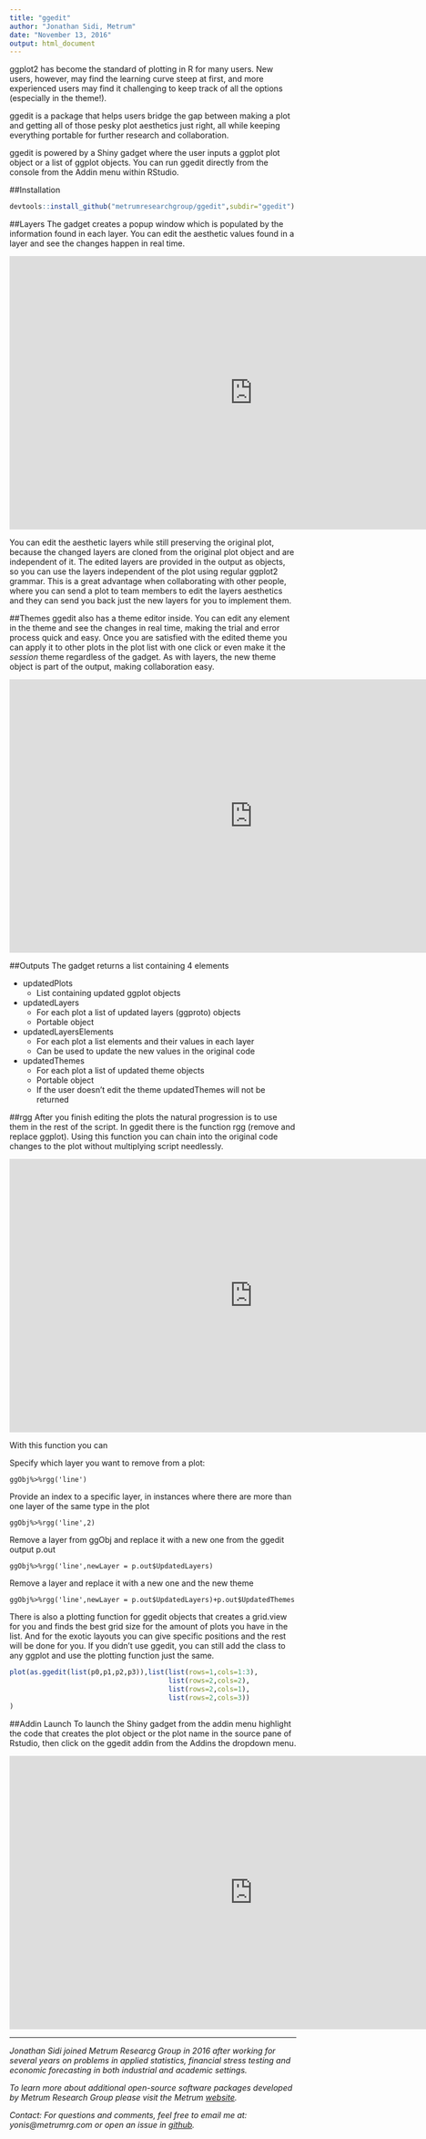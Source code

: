 ```yaml
---
title: "ggedit"
author: "Jonathan Sidi, Metrum"
date: "November 13, 2016"
output: html_document
---
```


ggplot2 has become the standard of plotting in R for many users. New users, however, may find the learning curve steep at first, and more experienced users may find it challenging to keep track of all the options (especially in the theme!). 

ggedit is a package that helps users bridge the gap between making a plot and getting all of those pesky plot aesthetics just right, all while keeping everything portable for further research and collaboration.

ggedit is powered by a Shiny gadget where the user inputs a ggplot plot object or a list of ggplot objects. You can run ggedit directly from the console from the Addin menu within RStudio.

##Installation
```r
devtools::install_github("metrumresearchgroup/ggedit",subdir="ggedit")
```

##Layers
The gadget creates a popup window which is populated by the information found in each layer. You can edit the aesthetic values found in a layer and see the changes happen in real time.

<iframe width="854" height="480" src="https://www.youtube.com/embed/OvMWCHpCmaI" frameborder="0" allowfullscreen></iframe>

You can edit the aesthetic layers while still preserving the original plot, because the changed layers are cloned from the original plot object and are independent of it. The edited layers are provided in the output as objects, so you can use the layers independent of the plot using regular ggplot2 grammar. This is a great advantage when collaborating with other people, where you can send a plot to team members to edit the layers aesthetics and they can send you back just the new layers for you to implement them. 

##Themes
ggedit also has a theme editor inside. You can edit any element in the theme and see the changes in real time, making the trial and error process quick and easy. Once you are satisfied with the edited theme you can apply it to other plots in the plot list with one click or even make it the <em>session</em> theme regardless of the gadget. As with layers, the new theme object is part of the output, making collaboration easy.

<iframe width="854" height="480" src="https://www.youtube.com/embed/813QxbsrvLM" frameborder="0" allowfullscreen></iframe>

##Outputs
The gadget returns a list containing 4 elements

  - updatedPlots
    - List containing updated ggplot objects
  - updatedLayers
    - For each plot a list of updated layers (ggproto) objects
    - Portable object
  - updatedLayersElements
    - For each plot a list elements and their values in each layer
    - Can be used to update the new values in the original code
  - updatedThemes
    - For each plot a list of updated theme objects
    - Portable object
    - If the user doesn't edit the theme updatedThemes will not be returned

##rgg
After you finish editing the plots the natural progression is to use them in the rest of the script. In ggedit there is the function rgg (remove and replace ggplot). Using this function you can chain into the original code changes to the plot without multiplying script needlessly.

<iframe width="854" height="480" src="https://www.youtube.com/embed/0QmJHwoWQWM" frameborder="0" allowfullscreen></iframe>

With this function you can 

Specify which layer you want to remove from a plot:

`ggObj%>%rgg('line')`

Provide an index to a specific layer, in instances where there are more than one layer of the same type in the plot

`ggObj%>%rgg('line',2)`

Remove a layer from ggObj and replace it with a new one from the ggedit output p.out

`ggObj%>%rgg('line',newLayer = p.out$UpdatedLayers)`

Remove a layer and replace it with a new one and the new theme 

`ggObj%>%rgg('line',newLayer = p.out$UpdatedLayers)+p.out$UpdatedThemes`

There is also a plotting function for ggedit objects that creates a grid.view for you and finds the best grid size for the amount of plots you have in the list. And for the exotic layouts you can give specific positions and the rest will be done for you. If you didn't use ggedit, you can still add the class to any ggplot and use the plotting function just the same.

```r
plot(as.ggedit(list(p0,p1,p2,p3)),list(list(rows=1,cols=1:3),
                                       list(rows=2,cols=2),
                                       list(rows=2,cols=1),
                                       list(rows=2,cols=3))
)
```

##Addin Launch
To launch the Shiny gadget from the addin menu highlight the code that creates the plot object or the plot name in the source pane of Rstudio, then click on the ggedit addin from the Addins the dropdown menu.

<iframe width="854" height="480" src="https://www.youtube.com/embed/693XhHt8fug" frameborder="0" allowfullscreen></iframe>

<hr>
<em>
Jonathan Sidi joined Metrum Researcg Group in 2016 after working for several years on problems in applied statistics, financial stress testing and economic forecasting in both industrial and academic settings.

To learn more about additional open-source software packages developed by Metrum Research Group please visit the Metrum <a href="http://metrumrg.com/opensourcetools.html" target="_blank">website</a>.

Contact: For questions and comments, feel free to email me at: yonis@metrumrg.com or open an issue in <a href="https://github.com/metrumresearchgroup/ggedit/issues" target="_blank">github</a>.
</em>